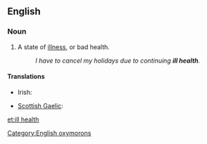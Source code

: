 ==English==

===Noun===
{{en-noun|head=[[ill]] [[health]]|-}}

# {{context|idiomatic}} A state of [[illness]], or bad health. 
#: ''I have to cancel my holidays due to continuing '''ill health'''.''

<!--I make this entry as idiomatic as the term is confusing for English L2 speakers, because "bad health" is expected. The coupling of "ill" + "health" is contradictory.-->

====Translations====
{{trans-top|state of bad health}}
* Irish: {{t-|ga|breoiteacht|f}}
{{trans-mid}}
* [[Scottish Gaelic]]: {{t-|gd|euslaint|f}}
{{trans-bottom}}

[[Category:English oxymorons]]

[[et:ill health]]